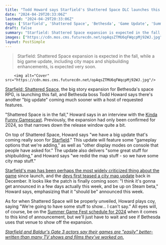 ```yaml
---
title: "Todd Howard says Starfield's Shattered Space DLC launches this fall, and a 'big update that's coming really soon' has city maps and shipbuilding improvements"
date: "2024-04-29T20:33:06Z"
lastmod: "2024-04-29T20:33:06Z"
tags: ['Starfield', 'Shattered Space', 'Bethesda', 'Game Update', 'Summer Game Fest']
draft: false
summary: "Starfield: Shattered Space expansion is expected in the fall, while a big game update, including city maps and shipbuilding enhancements, is expected very soon."
images: ["https://cdn.mos.cms.futurecdn.net/opAqsZTMU6qFWqcpMj92WJ.jpg"]
layout: PostSimple
---
```

> Starfield: Shattered Space expansion is expected in the fall, while a big game update, including city maps and shipbuilding enhancements, is expected very soon.


        <img alt="Cover" src="https://cdn.mos.cms.futurecdn.net/opAqsZTMU6qFWqcpMj92WJ.jpg"/>
        
[Starfield: Shattered Space](https://www.gamesradar.com/starfield-shattered-space-expansion/), the big story expansion for Bethesda's space RPG, is launching this fall, and Bethesda boss Todd Howard says there's another "big update" coming much sooner with a host of requested features.

"Shattered Space is in the fall," Howard says in an interview with the [Kinda Funny Gamescast](https://www.youtube.com/watch?v=7wvqF41_Bgw). Previously, the expansion had only been confirmed for 2024, so that narrows down the release window quite a bit.

On top of Shattered Space, Howard says "we have a big update that's coming really soon for [Starfield](https://www.gamesradar.com/starfield-guide/)." This update will feature some "gameplay options that we're adding," as well as "other display modes on console that people have asked for." The update also delivers "some great stuff for shipbuilding," and Howard says "we redid the map stuff - so we have some city map stuff."

[Starfield's map has been perhaps the most widely criticized thing about the game](https://www.gamesradar.com/the-starfield-map-is-not-going-down-well/) since launch, and the [devs first teased a city map update](https://www.gamesradar.com/starfield-will-get-everything-from-city-maps-to-mod-support-to-all-new-ways-of-traveling-in-patches-coming-roughly-every-six-weeks/) back in December. It looks like the patch is finally coming soon: "I think it's gonna get announced in a few days actually this week, and be up on Steam beta," Howard says, emphasizing that it "should be" announced this week.

As for when Shattered Space will be properly unveiled, Howard plays coy, saying "We're going to have some stuff to show… I can't say." All eyes will, of course, be on the [Summer Game Fest schedule for 2024](https://www.gamesradar.com/summer-game-fest-schedule-2024/) when it comes to this kind of announcement, but we'll just have to wait and see if Bethesda uses that venue to show off the expansion.

[<em>Starfield and Baldur's Gate 3 actors say their games are "easily" better-written than many TV shows and films they've worked on.</em>](https://www.gamesradar.com/starfield-and-baldurs-gate-3-actors-say-their-games-are-easily-better-written-than-many-tv-shows-and-films-theyve-worked-on/)
        